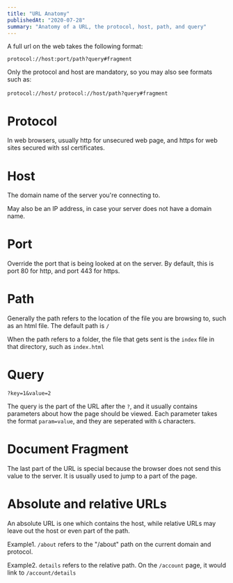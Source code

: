 ```yaml
---
title: "URL Anatomy"
publishedAt: "2020-07-28"
summary: "Anatomy of a URL, the protocol, host, path, and query"
---
```


A full url on the web takes the following format:

`protocol://host:port/path?query#fragment`

Only the protocol and host are mandatory, so you may also see formats such as:

`protocol://host/`
`protocol://host/path?query#fragment`

# Protocol

In web browsers, usually http for unsecured web page, and https for web sites secured with ssl certificates.

# Host

The domain name of the server you're connecting to.

May also be an IP address, in case your server does not have a domain name.

# Port

Override the port that is being looked at on the server. By default, this is port 80 for http, and port 443 for https.

# Path

Generally the path refers to the location of the file you are browsing to, such as an html file. The default path is `/`

When the path refers to a folder, the file that gets sent is the `index` file in that directory, such as `index.html`

# Query

`?key=1&value=2`

The query is the part of the URL after the `?`, and it usually contains parameters about how the page should be viewed. Each parameter takes the format `param=value`, and they are seperated with `&` characters.

# Document Fragment

The last part of the URL is special because the browser does not send this value to the server. It is usually used to jump to a part of the page.

# Absolute and relative URLs

An absolute URL is one which contains the host, while relative URLs may leave out the host or even part of the path.

Example1. `/about` refers to the "/about" path on the current domain and protocol.

Example2. `details` refers to the relative path. On the `/account` page, it would link to `/account/details`

<!--- © Eric Vicenti 2020. Licensed under Creative Commons CC BY-NC-SA 4.0 https://creativecommons.org/licenses/by-nc-sa/4.0/ -->
